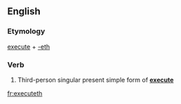 ==English==

===Etymology===
[[execute]] + [[-eth]]

===Verb===
{{infl|en|verb form}}

# {{archaic}} Third-person singular present simple form of '''[[execute]]'''

[[fr:executeth]]